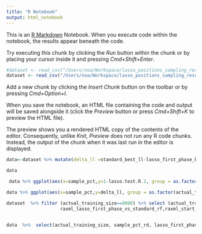 ```yaml
---
title: "R Notebook"
output: html_notebook
---
```


This is an [R Markdown](http://rmarkdown.rstudio.com) Notebook. When you execute code within the notebook, the results appear beneath the code. 

Try executing this chunk by clicking the *Run* button within the chunk or by placing your cursor inside it and pressing *Cmd+Shift+Enter*. 

```r
#dataset <- read_csv("/Users/noa/Workspace/lasso_positions_sampling_results/new_borowik_results.csv")
dataset <- read_csv("/Users/noa/Workspace/lasso_positions_sampling_results/shen_100_8000_raxml.csv")
```

Add a new chunk by clicking the *Insert Chunk* button on the toolbar or by pressing *Cmd+Option+I*.

When you save the notebook, an HTML file containing the code and output will be saved alongside it (click the *Preview* button or press *Cmd+Shift+K* to preview the HTML file). 

The preview shows you a rendered HTML copy of the contents of the editor. Consequently, unlike *Knit*, *Preview* does not run any R code chunks. Instead, the output of the chunk when it was last run in the editor is displayed.

```r
data<-dataset %>% mutate(delta_ll =standard_best_ll-lasso_first_phase_best_ll, sample_pct_rd = case_when(sample_pct>=0.2 ~ 0.2, sample_pct>=0.15 ~0.15, sample_pct>=0.1 ~ 0.1, sample_pct>=0.05 ~ 0.05,sample_pct>=0.01 ~ 0.01),lasso.test.R.2= `lasso_test_R^2` ) %>% dplyr::select(actual_training_size,sample_pct_rd ,raxml_curr_starting_tree_ind,sample_pct, number_loci_chosen,lasso_first_phase_best_ll,delta_ll, raxml_lasso_first_phase_vs_standard_rf,lasso.test.R.2,lasso_first_phase_elapsed_time, standard_search_elapsed_time) 

data
```

```r

 data %>% ggplot(aes(x=sample_pct,y=1-lasso.test.R.2, group = as.factor(actual_training_size), colour = as.factor(actual_training_size))) +geom_line() + geom_point()+ scale_x_continuous(labels = scales::percent) +labs(color="Training size",x="Sample percentage",y="Unexplained variance (%)", title="Percentage of unexplained variance on test set") + scale_y_continuous(labels = scales::percent)+theme_classic()
```



```r
data %>% ggplot(aes(x=sample_pct,y=delta_ll, group = as.factor(actual_training_size), colour = as.factor(actual_training_size))) +geom_line() + geom_point()+ scale_x_continuous(labels = scales::percent) +labs(color="Training size",x="Sample percentage",y="log-likelihood difference", title="log-likelihood differences") +theme_classic()

```
```r
dataset  %>% filter (actual_training_size==8000) %>% select (actual_training_size,sample_pct, raxml_curr_starting_tree_ll,raxml_curr_starting_tree_standard_output_tree_ll,raxml_curr_starting_tree_lasso_first_phase_output_tree,
                    raxml_lasso_first_phase_vs_standard_rf,raxml_start_vs_standard_output_rf)
                    
```
```r
data  %>%  select(actual_training_size, sample_pct_rd, lasso_first_phase_elapsed_time, standard_search_elapsed_time) %>% distinct()
```

